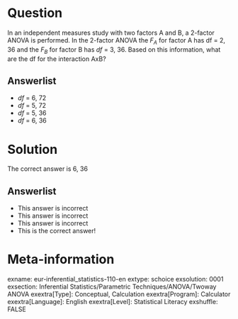 Question
========
In an independent measures study with two factors A and B, a 2-factor ANOVA is performed.
In the 2-factor ANOVA the $F_A$ for factor A has df = 2, 36 and the $F_B$ for factor B has *df* = 3, 36.
Based on this information, what are the df for the interaction AxB?

Answerlist
----------
* *df* = 6, 72
* *df* = 5, 72
* *df* = 5, 36
* *df* = 6, 36


Solution
========
The correct answer is 6, 36

Answerlist
----------
* This answer is incorrect
* This answer is incorrect
* This answer is incorrect
* This is the correct answer!


Meta-information
================
exname: eur-inferential_statistics-110-en
extype: schoice
exsolution: 0001
exsection: Inferential Statistics/Parametric Techniques/ANOVA/Twoway ANOVA
exextra[Type]: Conceptual, Calculation
exextra[Program]: Calculator
exextra[Language]: English
exextra[Level]: Statistical Literacy
exshuffle: FALSE
